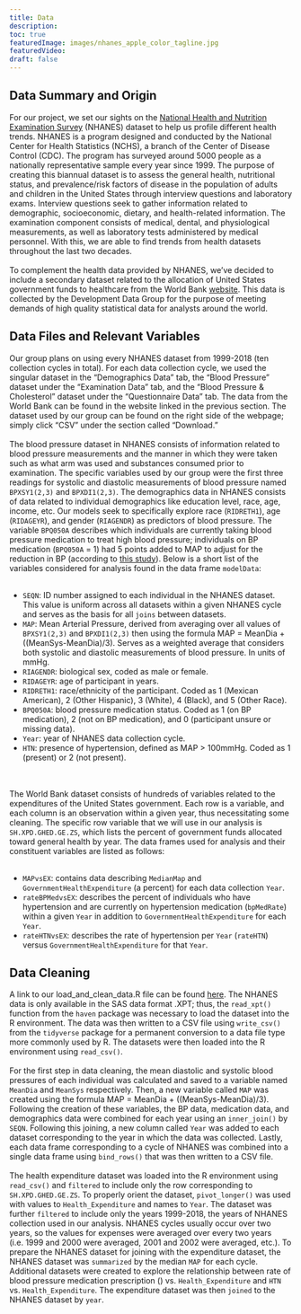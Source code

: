 ```yaml
---
title: Data
description:
toc: true
featuredImage: images/nhanes_apple_color_tagline.jpg
featuredVideo:
draft: false
---
```


## Data Summary and Origin

For our project, we set our sights on the [National Health and Nutrition Examination Survey](https://wwwn.cdc.gov/nchs/nhanes/Default.aspx) (NHANES) dataset to help us profile different health trends. NHANES is a program designed and conducted by the National Center for Health Statistics (NCHS), a branch of the Center of Disease Control (CDC). The program has surveyed around 5000 people as a nationally representative sample every year since 1999. The purpose of creating this biannual dataset is to assess the general health, nutritional status, and prevalence/risk factors of disease in the population of adults and children in the United States through interview questions and laboratory exams. Interview questions seek to gather information related to demographic, socioeconomic, dietary, and health-related information. The examination component consists of medical, dental, and physiological measurements, as well as laboratory tests administered by medical personnel. With this, we are able to find trends from health datasets throughout the last two decades.
<br>
<br>
To complement the health data provided by NHANES, we’ve decided to include a secondary dataset related to the allocation of United States government funds to healthcare from the World Bank [website](https://data.worldbank.org/country/US). This data is collected by the Development Data Group for the purpose of meeting demands of high quality statistical data for analysts around the world.

## Data Files and Relevant Variables

Our group plans on using every NHANES dataset from 1999-2018 (ten collection cycles in total). For each data collection cycle, we used the singular dataset in the “Demographics Data” tab, the "Blood Pressure" dataset under the “Examination Data” tab, and the "Blood Pressure & Cholesterol" dataset under the "Questionnaire Data" tab. The data from the World Bank can be found in the website linked in the previous section. The dataset used by our group can be found on the right side of the webpage; simply click “CSV” under the section called “Download.”
<br>
<br>
The blood pressure dataset in NHANES consists of information related to blood pressure measurements and the manner in which they were taken such as what arm was used and substances consumed prior to examination. The specific variables used by our group were the first three readings for systolic and diastolic measurements of blood pressure named `BPXSY1(2,3)` and `BPXDI1(2,3)`. The demographics data in NHANES consists of data related to individual demographics like education level, race, age, income, etc. Our models seek to specifically explore race (`RIDRETH1`), age (`RIDAGEYR`), and gender (`RIAGENDR`) as predictors of blood pressure. The variable `BPQ050A` describes which individuals are currently taking blood pressure medication to treat high blood pressure; individuals on BP medication (`BPQ050A` = 1) had 5 points added to MAP to adjust for the reduction in BP (according to [this study](https://onlinelibrary.wiley.com/doi/epdf/10.1002/sim.2165)). Below is a short list of the variables considered for analysis found in the data frame `modelData`:
<br>
<br>
<ul>
  <li>`SEQN`: ID number assigned to each individual in the NHANES dataset. This value is uniform across all datasets within a given NHANES cycle and serves as the basis for all `joins` between datasets.</li>
  <li>`MAP`: Mean Arterial Pressure, derived from averaging over all values of `BPXSY1(2,3)` and `BPXDI1(2,3)` then using the formula MAP = MeanDia + ((MeanSys-MeanDia)/3). Serves as a weighted average that considers both systolic and diastolic measurements of blood pressure. In units of mmHg.</li>
  <li>`RIAGENDR`: biological sex, coded as male or female.</li>
  <li>`RIDAGEYR`: age of participant in years.</li>
  <li>`RIDRETH1`: race/ethnicity of the participant. Coded as 1 (Mexican American), 2 (Other Hispanic), 3 (White), 4 (Black), and 5 (Other Race).</li>
  <li>`BPQ050A`: blood pressure medication status. Coded as 1 (on BP medication), 2 (not on BP medication), and 0 (participant unsure or missing data).</li>
  <li>`Year`: year of NHANES data collection cycle.</li>
  <li>`HTN`: presence of hypertension, defined as MAP > 100mmHg. Coded as 1 (present) or 2 (not present).</li>
</ul>
<br>
<br>
The World Bank dataset consists of hundreds of variables related to the expenditures of the United States government. Each row is a variable, and each column is an observation within a given year, thus necessitating some cleaning. The specific row variable that we will use in our analysis is `SH.XPD.GHED.GE.ZS`, which lists the percent of government funds allocated toward general health by year. The data frames used for analysis and their constituent variables are listed as follows:
<br>
<br>
<ul>
<li>`MAPvsEX`: contains data describing `MedianMap` and `GovernmentHealthExpenditure` (a percent) for each data collection `Year`.</li>
<li>`rateBPMedvsEX`: describes the percent of individuals who have hypertension and are currently on hypertension medication (`bpMedRate`) within a given `Year` in addition to `GovernmentHealthExpenditure` for each `Year`.</li>
<li>`rateHTNvsEX`: describes the rate of hypertension per `Year` (`rateHTN`) versus `GovernmentHealthExpenditure` for that `Year`.</li>
</ul>

## Data Cleaning

A link to our load_and_clean_data.R file can be found [here](https://drive.google.com/drive/folders/1t90bRkm-VneEOEssjShSrU2Tfm1uFA9D?usp=share_link). The NHANES data is only available in the SAS data format .XPT; thus, the `read_xpt()` function from the `haven` package was necessary to load the dataset into the R environment. The data was then written to a CSV file using `write_csv()` from the `tidyverse` package for a permanent conversion to a data file type more commonly used by R. The datasets were then loaded into the R environment using `read_csv()`.
<br>
<br>
For the first step in data cleaning, the mean diastolic and systolic blood pressures of each individual was calculated and saved to a variable named `MeanDia` and `MeanSys` respectively. Then, a new variable called `MAP` was created using the formula MAP = MeanDia + ((MeanSys-MeanDia)/3). Following the creation of these variables, the BP data, medication data, and demographics data were combined for each year using an `inner_join()` by `SEQN`. Following this joining, a new column called `Year` was added to each dataset corresponding to the year in which the data was collected. Lastly, each data frame corresponding to a cycle of NHANES was combined into a single data frame using `bind_rows()` that was then written to a CSV file.
<br>
<br>
The health expenditure dataset was loaded into the R environment using `read_csv()` and `filtered` to include only the row corresponding to `SH.XPD.GHED.GE.ZS`. To properly orient the dataset, `pivot_longer()` was used with values to `Health_Expenditure` and names to `Year`. The dataset was further `filtered` to include only the years 1999-2018, the years of NHANES collection used in our analysis. NHANES cycles usually occur over two years, so the values for expenses were averaged over every two years (i.e. 1999 and 2000 were averaged, 2001 and 2002 were averaged, etc.). To prepare the NHANES dataset for joining with the expenditure dataset, the NHANES dataset was `summarized` by the median `MAP` for each cycle. Additional datasets were created to explore the relationship between rate of blood pressure medication prescription () vs. `Health_Expenditure` and `HTN` vs. `Health_Expenditure`. The expenditure dataset was then `joined` to the NHANES dataset by `year`.
